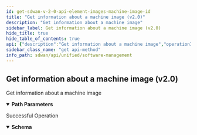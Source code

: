 ```yaml
---
id: get-sdwan-v-2-0-api-element-images-machine-image-id
title: "Get information about a machine image (v2.0)"
description: "Get information about a machine image"
sidebar_label: Get information about a machine image (v2.0)
hide_title: true
hide_table_of_contents: true
api: {"description":"Get information about a machine image","operationId":"get-sdwan-v2.0-api-element_images-machine_image_id","parameters":[{"description":"Machine Image Id","in":"path","name":"machine_image_id","required":true,"schema":{"description":"Machine Image Id","type":"string"}}],"responses":{"200":{"content":{"application/json":{"schema":{"properties":{"id":{"description":"Id","type":"string"},"release_url":{"description":"Release Url","type":"string"},"state":{"description":"State","type":"string"},"version":{"description":"Version","type":"string"}}}}},"description":"Successful Operation"}},"tags":["Software Management"],"method":"get","path":"/sdwan/v2.0/api/element_images/{machine_image_id}","info":{"contact":{},"description":"List of APIs used to manage your device software to upgrade, retrieve available software images, and upgrade status information.","title":"Software Management","version":"Latest"},"postman":{"name":"Get information about a machine image (v2.0)","description":{"content":"Get information about a machine image","type":"text/plain"},"url":{"path":["sdwan","v2.0","api","element_images",":machine_image_id"],"host":["{{baseUrl}}"],"query":[],"variable":[{"disabled":false,"description":{"content":"(Required) Machine Image Id","type":"text/plain"},"type":"any","value":"","key":"machine_image_id"}]},"header":[{"key":"Accept","value":"application/json"}],"method":"GET"}}
sidebar_class_name: "get api-method"
info_path: sdwan/api/unified/software-management
---
```



## Get information about a machine image (v2.0)



Get information about a machine image

<details style={{"marginBottom":"1rem"}} data-collapsed={false} open={true}><summary style={{}}><strong>Path Parameters</strong></summary><div><ul><ParamsItem className={"paramsItem"} param={{"description":"Machine Image Id","in":"path","name":"machine_image_id","required":true,"schema":{"description":"Machine Image Id","type":"string"}}}></ParamsItem></ul></div></details><div><ApiTabs><TabItem label={"200"} value={"200"}><div>

Successful Operation

</div><div><MimeTabs groupId={"mime-type"}><TabItem label={"application/json"} value={"application/json"}><SchemaTabs groupId={"schema-tabs"}><TabItem label={"Schema"} value={"Schema"}><details style={{}} data-collapsed={false} open={true}><summary style={{"textAlign":"left"}}><strong>Schema</strong></summary><div style={{"textAlign":"left","marginLeft":"1rem"}}></div><ul style={{"marginLeft":"1rem"}}><SchemaItem collapsible={false} name={"id"} required={false} schemaDescription={"Id"} schemaName={"string"} qualifierMessage={undefined} defaultValue={undefined}></SchemaItem><SchemaItem collapsible={false} name={"release_url"} required={false} schemaDescription={"Release Url"} schemaName={"string"} qualifierMessage={undefined} defaultValue={undefined}></SchemaItem><SchemaItem collapsible={false} name={"state"} required={false} schemaDescription={"State"} schemaName={"string"} qualifierMessage={undefined} defaultValue={undefined}></SchemaItem><SchemaItem collapsible={false} name={"version"} required={false} schemaDescription={"Version"} schemaName={"string"} qualifierMessage={undefined} defaultValue={undefined}></SchemaItem></ul></details></TabItem><TabItem label={"Example (from schema)"} value={"Example (from schema)"}><ResponseSamples responseExample={"{\n  \"id\": \"string\",\n  \"release_url\": \"string\",\n  \"state\": \"string\",\n  \"version\": \"string\"\n}"} language={"json"}></ResponseSamples></TabItem></SchemaTabs></TabItem></MimeTabs></div></TabItem></ApiTabs></div>
      